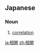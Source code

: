 ==Japanese==
{{ja-kanjitab|相|関}}

===Noun===
{{ja-noun|k|hira=そうかん|rom=sōkan}}

# [[correlation]]

[[ja:相関]]
[[zh:相関]]